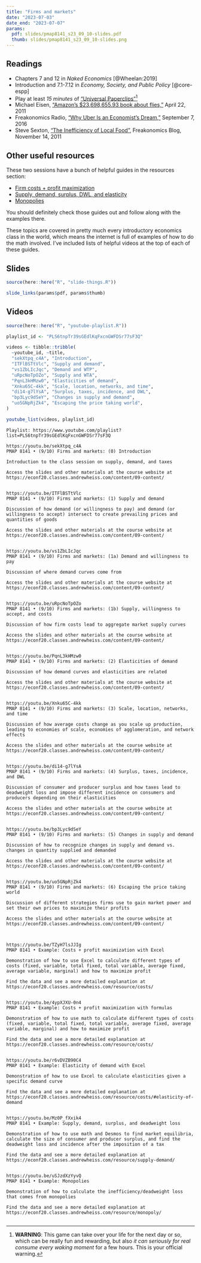 ```yaml
---
title: "Firms and markets"
date: "2023-07-03"
date_end: "2023-07-07"
params:
  pdf: slides/pmap8141_s23_09_10-slides.pdf
  thumb: slides/pmap8141_s23_09_10-slides.png
---
```


## Readings

- <i class="fas fa-book"></i> Chapters 7 and 12 in *Naked Economics* [@Wheelan:2019]
- <i class="fas fa-book"></i> Introduction and 7.1-7.12 in *Economy, Society, and Public Policy* [@core-espp]
- <i class="fas fa-trophy"></i> Play at least *15 minutes* of ["Universal Paperclips"](http://www.decisionproblem.com/paperclips/)[^paperclips]
- <i class="fas fa-external-link-square-alt"></i> Michael Eisen, ["Amazon's $23,698,655.93 book about flies,"](http://www.michaeleisen.org/blog/?p=358) April 22, 2011
- <i class="fas fa-podcast"></i> Freakonomics Radio, ["Why Uber Is an Economist's Dream,"](http://freakonomics.com/podcast/uber-economists-dream/) September 7, 2016
- <i class="fas fa-external-link-square-alt"></i> Steve Sexton, ["The Inefficiency of Local Food"](http://freakonomics.com/2011/11/14/the-inefficiency-of-local-food/), Freakonomics Blog, November 14, 2011

[^paperclips]: **WARNING**: This game can take over your life for the next day or so, which can be really fun and rewarding, but also *it can seriously for real consume every waking moment* for a few hours. This is your official warning.


## Other useful resources

These two sessions have a bunch of helpful guides in the resources section:

- [Firm costs + profit maximization](/resource/costs/)
- [Supply, demand, surplus, DWL, and elasticity](/resource/supply-demand/)
- [Monopolies](/resource/monopoly/)

You should definitely check those guides out and follow along with the examples there. 

These topics are covered in pretty much every introductory economics class in the world, which means the internet is full of examples of how to do the math involved. I've included lists of helpful videos at the top of each of these guides.


## Slides

```r
source(here::here("R", "slide-things.R"))

slide_links(params$pdf, params$thumb)
```


## Videos

```r
source(here::here("R", "youtube-playlist.R"))

playlist_id <- "PLS6tnpTr39sGEdlKqFxcnGWFDSr77sF3Q"

videos <- tibble::tribble(
  ~youtube_id, ~title,
  "sekXtpq_c4A", "Introduction",
  "ITFlBSTtVlc", "Supply and demand",
  "vs1ZbLIcJqc", "Demand and WTP",
  "uRpcNoTpOZo", "Supply and WTA",
  "PqnL3kHMzw0", "Elasticities of demand",
  "Xnku65C-4kk", "Scale, location, networks, and time",
  "di14-g7lYsA", "Surplus, taxes, incidence, and DWL",
  "bp3Lyc9dSeY", "Changes in supply and demand",
  "uo5GNpRjZk4", "Escaping the price taking world",
)

youtube_list(videos, playlist_id)
```


```cat
Playlist: https://www.youtube.com/playlist?list=PLS6tnpTr39sGEdlKqFxcnGWFDSr77sF3Q

https://youtu.be/sekXtpq_c4A
PMAP 8141 • (9/10) Firms and markets: (0) Introduction

Introduction to the class session on supply, demand, and taxes

Access the slides and other materials at the course website at https://econf20.classes.andrewheiss.com/content/09-content/


https://youtu.be/ITFlBSTtVlc
PMAP 8141 • (9/10) Firms and markets: (1) Supply and demand

Discussion of how demand (or willingness to pay) and demand (or willingness to accept) intersect to create prevailing prices and quantities of goods

Access the slides and other materials at the course website at https://econf20.classes.andrewheiss.com/content/09-content/


https://youtu.be/vs1ZbLIcJqc
PMAP 8141 • (9/10) Firms and markets: (1a) Demand and willingness to pay

Discussion of where demand curves come from

Access the slides and other materials at the course website at https://econf20.classes.andrewheiss.com/content/09-content/


https://youtu.be/uRpcNoTpOZo
PMAP 8141 • (9/10) Firms and markets: (1b) Supply, willingness to accept, and costs

Discussion of how firm costs lead to aggregate market supply curves

Access the slides and other materials at the course website at https://econf20.classes.andrewheiss.com/content/09-content/

  
https://youtu.be/PqnL3kHMzw0
PMAP 8141 • (9/10) Firms and markets: (2) Elasticities of demand

Discussion of how demand curves and elasticities are related

Access the slides and other materials at the course website at https://econf20.classes.andrewheiss.com/content/09-content/


https://youtu.be/Xnku65C-4kk
PMAP 8141 • (9/10) Firms and markets: (3) Scale, location, networks, and time

Discussion of how average costs change as you scale up production, leading to economies of scale, economies of agglomeration, and network effects

Access the slides and other materials at the course website at https://econf20.classes.andrewheiss.com/content/09-content/


https://youtu.be/di14-g7lYsA
PMAP 8141 • (9/10) Firms and markets: (4) Surplus, taxes, incidence, and DWL

Discussion of consumer and producer surplus and how taxes lead to deadweight loss and impose different incidence on consumers and producers depending on their elasticities

Access the slides and other materials at the course website at https://econf20.classes.andrewheiss.com/content/09-content/


https://youtu.be/bp3Lyc9dSeY
PMAP 8141 • (9/10) Firms and markets: (5) Changes in supply and demand

Discussion of how to recognize changes in supply and demand vs. changes in quantity supplied and demanded

Access the slides and other materials at the course website at https://econf20.classes.andrewheiss.com/content/09-content/


https://youtu.be/uo5GNpRjZk4
PMAP 8141 • (9/10) Firms and markets: (6) Escaping the price taking world

Discussion of different strategies firms use to gain market power and set their own prices to maximize their profits

Access the slides and other materials at the course website at https://econf20.classes.andrewheiss.com/content/09-content/



https://youtu.be/TZyH7lsJJIg
PMAP 8141 • Example: Costs + profit maximization with Excel

Demonstration of how to use Excel to calculate different types of costs (fixed, variable, total fixed, total variable, average fixed, average variable, marginal) and how to maximize profit

Find the data and see a more detailed explanation at https://econf20.classes.andrewheiss.com/resource/costs/


https://youtu.be/4ypXJXU-0n4
PMAP 8141 • Example: Costs + profit maximization with formulas

Demonstration of how to use math to calculate different types of costs (fixed, variable, total fixed, total variable, average fixed, average variable, marginal) and how to maximize profit

Find the data and see a more detailed explanation at https://econf20.classes.andrewheiss.com/resource/costs/


https://youtu.be/r6vDVZB90C4
PMAP 8141 • Example: Elasticity of demand with Excel

Demonstration of how to use Excel to calculate elasticities given a specific demand curve

Find the data and see a more detailed explanation at https://econf20.classes.andrewheiss.com/resource/costs/#elasticity-of-demand


https://youtu.be/Mz0P_fXxik4
PMAP 8141 • Example: Supply, demand, surplus, and deadweight loss

Demonstration of how to use math and Desmos to find market equilibria, calculate the size of consumer and producer surplus, and find the deadweight loss and incidence after the imposition of a tax

Find the data and see a more detailed explanation at https://econf20.classes.andrewheiss.com/resource/supply-demand/


https://youtu.be/uSJzdXzYyvQ
PMAP 8141 • Example: Monopolies

Demonstration of how to calculate the inefficiency/deadweight loss that comes from monopolies

Find the data and see a more detailed explanation at https://econf20.classes.andrewheiss.com/resource/monopoly/


```

